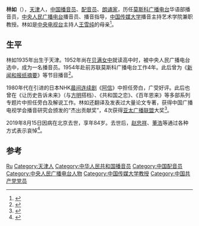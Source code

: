 {{艺人
|name=林如
|type=播音员
|birthdate=1935年
|birthplace={{ROC}}[[天津|天津]]
|deathdate={{dda|2019|8|15|1935|5|28}}
|deathplace={{PRC}}[[北京|北京]]
}}

'''林如'''（{{bd|1935年||2019年|8月15日|catIdx=Lin}}），[[天津|天津]]人，[[中华人民共和国|中国]][[播音员|播音员]]、[[配音员|配音员]]、[[朗诵家|朗诵家]]，历任[[莫斯科广播电台|莫斯科广播电台]]华语部播音员，[[中央人民广播电台|中央人民广播电台]]播音员、播音指导，[[中国传媒大学|中国传媒大学]]播音主持艺术学院兼职教授。林如是[[中国中央电视台|中央电视台]]主持人[[王雪纯|王雪纯]]的母亲<ref>{{cite web |title=著名播音艺术家林如去世 曾任《阿信》旁白 |url=https://ent.sina.com.cn/tv/zy/2019-08-17/doc-ihytcitm9867547.shtml |website=新浪娱乐 |accessdate=2019-08-21 |date=2019-08-17 |archive-date=2019-08-21 |archive-url=https://web.archive.org/web/20190821011229/https://ent.sina.com.cn/tv/zy/2019-08-17/doc-ihytcitm9867547.shtml |dead-url=no }}</ref>。

== 生平 ==
林如1935年出生于天津。1952年尚在[[贝满女中|贝满女中]]就读高中时，被中央人民广播电台选中，成为一名播音员。1954年赴前苏联莫斯科广播电台工作4年。此后曾为《[[新闻和报纸摘要|新闻和报纸摘要]]》等节目播音<ref>{{cite web |title=我国第一代播音艺术家林如去世，她把女儿也培养成央视著名主持人 |url=https://news.yangtse.com/content/743301.html |website=扬子晚报 |accessdate=2019-08-21 |archive-date=2019-08-21 |archive-url=https://web.archive.org/web/20190821011225/https://news.yangtse.com/content/743301.html |dead-url=no }}</ref>。

1980年代在引进的日本NHK[[連續電視小說|晨间连续剧]]《[[阿信_(電視劇)|阿信]]》中担任旁白，广受好评。此后也曾在《让历史告诉未来》（与[[方明_(播音员)|方明]]搭档）、《共和国之恋》、《百年恩来》等多部系列专题片中担任旁白及解说工作。林如还翻译及发表过大量论文专著，获得中国广播电视学会播音研究会颁发的“杰出贡献奖”，4次获得[[亚太广播联盟|亚太广播联盟]]大奖<ref>{{cite web |title=著名播音员林如去世，享年84岁！那个熟悉的声音还在耳畔…… |url=http://news.xhby.net/index/201908/t20190817_6302410.shtml |website=新华报业网 |accessdate=2019-08-21 |archive-date=2020-01-28 |archive-url=https://web.archive.org/web/20200128182024/http://news.xhby.net/index/201908/t20190817_6302410.shtml |dead-url=no }}</ref>。

2019年8月15日因病在北京去世，享年84岁。去世后，[[赵忠祥|赵忠祥]]、[[董浩|董浩]]等通过各种方式表示哀悼<ref>{{cite web |title=央视主持王雪纯之母、播音泰斗林如去世 享年84岁 |url=https://ent.sina.com.cn/tv/zy/2019-08-17/doc-ihytcern1581980.shtml |website=新浪娱乐 |accessdate=2019-08-21 |date=2019-08-17 |archive-date=2019-08-21 |archive-url=https://web.archive.org/web/20190821011227/https://ent.sina.com.cn/tv/zy/2019-08-17/doc-ihytcern1581980.shtml |dead-url=no }}</ref>。

== 参考 ==
{{reflist}}

{{Authority control}}
{{DEFAULTSORT:Lin ru}}
[[Category:林姓|Ru]]
[[Category:天津人|Category:天津人]]
[[Category:中华人民共和国播音员|Category:中华人民共和国播音员]]
[[Category:中国配音员|Category:中国配音员]]
[[Category:中央人民广播电台人物|Category:中央人民广播电台人物]]
[[Category:中国传媒大学教授|Category:中国传媒大学教授]]
[[Category:中国共产党党员|Category:中国共产党党员]]